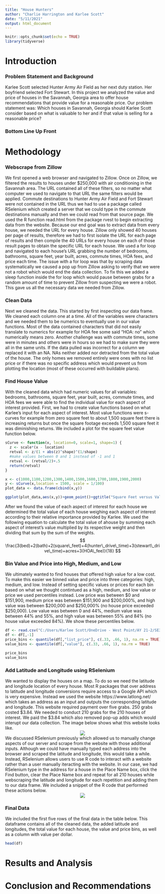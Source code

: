 ---
title: "House Hunters"
author: "Charlie Harrington and Karlee Scott"
date: "5/11/2021"
output: html_document
---

```{r setup, include=FALSE}
knitr::opts_chunk$set(echo = TRUE)
library(tidyverse)
```
# Introduction

### Problem Statement and Background
Karlee Scott selected Hunter Army Air Field as her next duty station. Her boyfriend selected Fort Stewart. In this project we analyzed the value and price of houses in the Savannah, Georgia area to offer house recommendations that provide value for a reasonable price. Our problem statement was: Which houses in Savannah, Georgia should Karlee Scott consider based on what is valuable to her and if that value is selling for a reasonable price?

### Bottom Line Up Front

# Methodology

### Webscrape from Zillow
We first opened a web browser and navigated to Zillow. Once on Zillow, we filtered the results to houses under $250,000 with air conditioning in the Savannah area. The URL contained all of these filters, so no matter what computer we used to navigate to that URL the same filters would be applied. Commute destinations to Hunter Army Air Field and Fort Stewart were not contained in the URL thus we had to use a package called RSelenium which created a server that we could type in the commute destinations manually and then we could read from that source page. We used the R function read.html from the package rvest to begin extracting data from the website. Because our end goal was to extract data from every house, we needed the URL for every house. Zillow only showed 40 houses per page of results, therefore we had to first isolate the URL for each page of results and then compile the 40 URLs for every house on each of those result pages to obtain the specific URL for each house. We used a for loop and navigated to each house's URL grabbing the number of bedrooms, bathrooms, square feet, year built, acres, commute times, HOA fees, and price each time. The issue with a for loop was that by scraping data systematically we caused a pop up from Zillow asking to verify that we were not a robot which would end the data collection. To fix this we added a sleep function inside the for loop which would pause between grabs for a random amount of time to prevent Zillow from suspecting we were a robot. This gave us all the necessary data we needed from Zillow.

### Clean Data
Next we cleaned the data. This started by first inspecting our data frame. We cleaned each column one at a time. All of the variables were characters and we needed them to be numerics to eventually use in our value functions. Most of the data contained characters that did not easily translate to numerics for example for HOA fee some said "HOA: no" which numerically means zero. Another challenge was with commute times, some were in minutes and others were in hours so we had to make sure they were all in the same units. If the data pulled was incorrect for a column we replaced it with an NA. NAs neither added nor detracted from the total value of the house. The only homes we removed entirely were ones with no list price or if there was no specific address which would prevent us from plotting the location (most of these occurred with buildable plans).

### Find House Value
With the cleaned data which had numeric values for all variables: bedrooms, bathrooms, square feet, year built, acres, commute times, and HOA fees we were able to find the individual value for each aspect of interest provided. First, we had to create value functions based on what Karlee's input for each aspect of interest. Most value functions were s-curves for example from zero square feet to about 1,500 square feet there is increasing returns but once the square footage exceeds 1,500 square feet it was diminishing returns. We included a plot for the square feet value function below.

```{r, include = FALSE}
sCurve <- function(x, location=0, scale=1, shape=1) {
  z <- scale*(x - location)
  retval <- z/(1 + abs(z)^shape)^(1/shape)
  #make values between 0 and 1 instead of -1 and 1
  retval <- (retval/2)+.5
  return(retval)
}

x <- c(1000,1100,1200,1300,1400,1500,1600,1700,1800,1900,2000)
y <- sCurve(x,location = 1500, scale = 1/100)
plot_data <- data.frame(cbind(x,y))

```
```{r,echo=FALSE,fig.align = 'center'}
ggplot(plot_data,aes(x,y))+geom_point()+ggtitle("Square Feet versus Value")+xlab("square feet")+ylab("value")
```

After we found the value of each aspect of interest for each house we determined the total value of each house weighing each aspect of interest according to their relative importance provided by Karlee. We used the following equation to calculate the total value of ahouse by summing each aspect of interest's value multiplied by its respective weight and then dividing that sum by the sum of the weights.
$$
\frac{3(bed)+2(bath)+2(square\_feet)+4(hunter\_drive\_time)+3(stewart\_drive\_time)+acres+3(HOA\_fee)}{18}
$$

### Bin Value and Price into High, Medium, and Low
We ultimately wanted to find houses that offered high value for a low cost. To make this easier we binned value and price into three categories: high, medium, and low. Instead of setting specific values or prices for each bin based on what we thought contintued as a high, medium, and low value or price we used percentiles instead. Low price was between \$0 and \$151,900, medium price was between \$151,900 and \$200,000%, and high value was between \$200,000 and \$250,000% (no house price exceeded $250,000). Low value was between 0 and 44%, medium value was between 44% and 55%, and high value was between 55% and 84% (no house value exceeded 84%). We show these percentiles below.
```{r, include = FALSE}
df <- read.csv("C:/Users/Karlee Scott/OneDrive - West Point/AY 21-2/SE370 Computer Aided Design/B1_HouseHunters_folder/value_house.csv")
df <- df[,-1]
price_bins <- quantile(df[,"list_price"], c(.33, .66, 1), na.rm = TRUE) 
value_bins <- quantile(df[,"value"], c(.33, .66, 1), na.rm = TRUE)  
```
```{r}
price_bins
value_bins
```

### Add Latitude and Longitude using RSelenium
We wanted to display the houses on a map. To do so we need the latitude and longitude location of every house. Most R packages that over address to latitude and longitude conversions require access to a Google API which is very expensive. Instead we used the website https://www.latlong.net/ which takes an address as an input and outputs the corresponding latitude and longitude. This website required payment over five grabs. 250 grabs costed \$3.84. We needed to conduct 210 grabs for the 210 houses of interest. We paid the \$3.84 which also removed pop-up adds which would interupt our data collection. The image below shows what this website looks like.
<center>
![](C:/Users/Karlee Scott/OneDrive - West Point/AY 21-2/SE370 Computer Aided Design/B1_HouseHunters_folder/latlon.png)
</center>
We discussed RSelenium previously which allowed us to manually change aspects of our server and scrape from the website with those additional inputs. Although we could have manually typed each address into the browser and scraped the latitude and longitude, this would take a while. Instead, RSelenium allows users to use R code to interact with a website rather than a user manually iteracting with the website. In our case, we had RSelenium type in the address for a house in the Place Name box, click the Find button, clear the Place Name box and repeat for all 210 houses while webscraping the latitude and longitude for each repetition and adding them to our data frame. We included a snippet of the R code that performed these actions below.
<center>
![](C:/Users/Karlee Scott/OneDrive - West Point/AY 21-2/SE370 Computer Aided Design/B1_HouseHunters_folder/RSelenium_complete.png)
</center>

### Final Data
We included the first five rows of the final data in the table below. This dataframe contains all of the cleaned data, the added latitude and longitudes, the total value for each house, the value and price bins, as well as a column with value per dollar.
```{r}
head(df)
```
# Results and Analysis

# Conclusion and Recommendations
